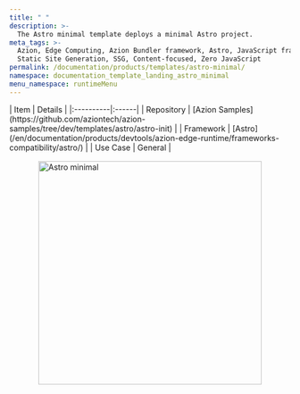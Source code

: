 ```yaml
---
title: " "
description: >-
  The Astro minimal template deploys a minimal Astro project.
meta_tags: >-
  Azion, Edge Computing, Azion Bundler framework, Astro, JavaScript frameworks,
  Static Site Generation, SSG, Content-focused, Zero JavaScript
permalink: /documentation/products/templates/astro-minimal/
namespace: documentation_template_landing_astro_minimal
menu_namespace: runtimeMenu
---
```




<div class="[&_.flex.flex-col]:!gap-4 [&_.flex.flex-col]:md:!gap-8 [&_.flex.flex-col]:2xl:!gap-16">
  <HeroHome
    title="Astro minimal"
    description="The Astro minimal template deploys a minimal Astro project. "
    logos={[]}
    buttons={[
      { label: "Deploy template", link: "https://console.azion.com/create/astro/astro-minimal", outlined: false, icon: "ai ai-azion", iconPos: "left" },
      { label: "View demo", link: "https://kholjgzt87.map.azionedge.net/", severity: "secondary" }
    ]}
  />
</div>

<div style="display: flex; gap: 1rem; align-items: center; flex-direction: row; flex-wrap: wrap;">
  <div style="flex: 1; min-width: 300px;">
    | Item | Details |
    |:----------|:------|
    | Repository | [Azion Samples](https://github.com/aziontech/azion-samples/tree/dev/templates/astro/astro-init) |
    | Framework | [Astro](/en/documentation/products/devtools/azion-edge-runtime/frameworks-compatibility/astro/) |
    | Use Case | General |
  </div>
  <div style="display: flex; justify-content: center; align-items: center; flex: 1; min-width: 300px;">
    <img src="/assets/docs/images/uploads/template-showcase/astro/astro-minimal.png" width="400" alt="Astro minimal" style="max-width: 100%; height: auto;" />
  </div>
</div>
